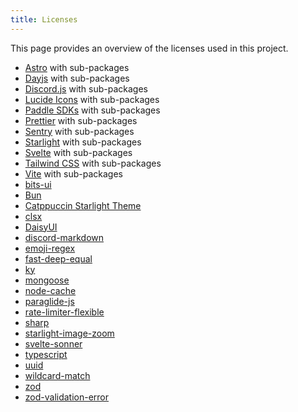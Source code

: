 ```yaml
---
title: Licenses
---
```


This page provides an overview of the licenses used in this project.

- [Astro](https://astro.build/) with sub-packages
- [Dayjs](https://day.js.org/) with sub-packages
- [Discord.js](https://discord.js.org/) with sub-packages
- [Lucide Icons](https://lucide.dev/) with sub-packages
- [Paddle SDKs](https://github.com/PaddleHQ) with sub-packages
- [Prettier](https://prettier.io/) with sub-packages
- [Sentry](https://sentry.io/) with sub-packages
- [Starlight](https://starlight.astro.build/) with sub-packages
- [Svelte](https://svelte.dev/) with sub-packages
- [Tailwind CSS](https://tailwindcss.com/) with sub-packages
- [Vite](https://vitejs.dev/) with sub-packages
- [bits-ui](https://bits-ui.com/)
- [Bun](https://bun.sh/)
- [Catppuccin Starlight Theme](https://github.com/catppuccin/starlight)
- [clsx](https://npmjs.com/package/clsx)
- [DaisyUI](https://daisyui.com/)
- [discord-markdown](https://npmjs.com/package/discord-markdown)
- [emoji-regex](https://www.npmjs.com/package/emoji-regex)
- [fast-deep-equal](https://npmjs.com/package/fast-deep-equal)
- [ky](https://github.com/sindresorhus/ky)
- [mongoose](https://mongoosejs.com/)
- [node-cache](https://www.npmjs.com/package/node-cache)
- [paraglide-js](https://github.com/opral/inlang-paraglide-js)
- [rate-limiter-flexible](https://npmjs.com/package/rate-limiter-flexible)
- [sharp](https://sharp.pixelplumbing.com/)
- [starlight-image-zoom](https://github.com/HiDeoo/starlight-image-zoom)
- [svelte-sonner](https://github.com/wobsoriano/svelte-sonner)
- [typescript](https://www.typescriptlang.org/)
- [uuid](https://www.npmjs.com/package/uuid)
- [wildcard-match](https://www.npmjs.com/package/wildcard-match)
- [zod](https://zod.dev/)
- [zod-validation-error](https://www.npmjs.com/package/zod-validation-error)
